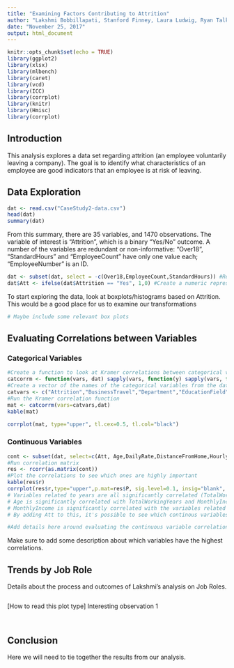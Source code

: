 ---
title: "Examining Factors Contributing to Attrition"
author: "Lakshmi Bobbillapati, Stanford Finney, Laura Ludwig, Ryan Talk"
date: "November 25, 2017"
output: html_document
---

```{r setup, include=FALSE}
knitr::opts_chunk$set(echo = TRUE)
library(ggplot2)
library(xlsx)
library(mlbench)
library(caret)
library(vcd)
library(ICC)
library(corrplot)
library(knitr)
library(Hmisc)
library(corrplot)

```

## Introduction

This analysis explores a data set regarding attrition (an employee voluntarily leaving a company). The goal is to identify what characteristics of an employee are good indicators that an employee is at risk of leaving. 

## Data Exploration

```{r gather}
dat <- read.csv("CaseStudy2-data.csv")
head(dat)
summary(dat)
```

From this summary, there are 35 variables, and 1470 observations. The variable of interest is "Attrition", which is a binary "Yes/No" outcome. A number of the variables are redundant or non-informative: "Over18", "StandardHours" and "EmployeeCount" have only one value each; "EmployeeNumber" is an ID. 

```{r clean}
dat <- subset(dat, select = -c(Over18,EmployeeCount,StandardHours)) #Remove the columns that do not give any useful information.
dat$Att <- ifelse(dat$Attrition == "Yes", 1,0) #Create a numeric representation of Attrition (1=Yes, 0=No)

```

To start exploring the data, look at boxplots/histograms based on Attrition. 
This would be a good place for us to examine our transformations
```{r boxplots}
# Maybe include some relevant box plots
```

## Evaluating Correlations between Variables

### Categorical Variables



```{r corr_cat}

#Create a function to look at Kramer correlations between categorical variables
catcorrm <- function(vars, dat) sapply(vars, function(y) sapply(vars, function(x) assocstats(table(dat[,x], dat[,y]))$cramer))
#Create a vector of the names of the categorical variables from the data set
catvars <- c("Attrition","BusinessTravel","Department","EducationField","Gender","JobRole","MaritalStatus","OverTime","EnvironmentSatisfaction","JobInvolvement","JobLevel","JobSatisfaction","PerformanceRating","RelationshipSatisfaction","StockOptionLevel","WorkLifeBalance","NumCompaniesWorked")
#Run the Kramer correlation function
mat <- catcorrm(vars=catvars,dat)
kable(mat)

corrplot(mat, type="upper", tl.cex=0.5, tl.col="black")
```

### Continuous Variables
```{r corr_cont}
cont <- subset(dat, select=c(Att, Age,DailyRate,DistanceFromHome,HourlyRate,MonthlyIncome,MonthlyRate,NumCompaniesWorked,PercentSalaryHike,TotalWorkingYears,TrainingTimesLastYear,YearsAtCompany,YearsInCurrentRole,YearsSinceLastPromotion,YearsWithCurrManager))
#Run correlation matrix
res <- rcorr(as.matrix(cont))
#Plot the correlations to see which ones are highly important
kable(res$r)
corrplot(res$r,type="upper",p.mat=res$P, sig.level=0.1, insig="blank", tl.cex=0.5,tl.col="black")
# Variables related to years are all significantly correlated (TotalWorkingYears,YearsAtCompany,YearsInCurrentRole,YearsSinceLastPromotion,YearsWithCurrManager).
# Age is significantly correlated with TotalWorkingYears and MonthlyIncome.
# MonthlyIncome is significantly correlated with the variables related to years (see above comment for list).
# By adding Att to this, it's possible to see which continous variables are correlated to Attrition


```
```{r corr_cont}
#Add details here around evaluating the continuous variable correlations

```

Make sure to add some description about which variables have the highest correlations.

## Trends by Job Role
Details about the process and outcomes of Lakshmi's analysis on Job Roles.
```{r jobrolesbyattrition}

```
[How to read this plot type]
Interesting observation 1


```{r jobrolesbygender}

```

```{r jobrolesbyx}

```
## Conclusion
Here we will need to tie together the results from our analysis.



